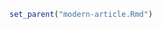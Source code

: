 ```r
set_parent("modern-article.Rmd")
```

\phantomsection
\pdfbookmark{Summary}{Summary}
\section*{Summary}

\lipsum[1]
